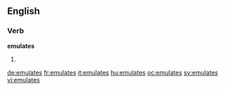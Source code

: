==English==

===Verb===
'''emulates'''

# {{en-third-person singular of|emulate}}

[[de:emulates]]
[[fr:emulates]]
[[it:emulates]]
[[hu:emulates]]
[[oc:emulates]]
[[sv:emulates]]
[[vi:emulates]]
